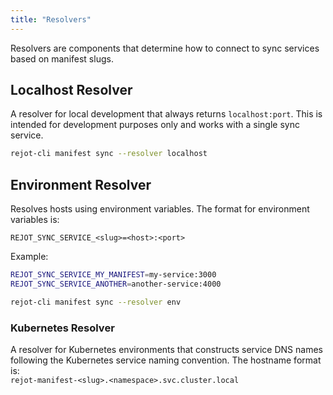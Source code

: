 ```yaml
---
title: "Resolvers"
---
```


Resolvers are components that determine how to connect to sync services based on manifest slugs.

## Localhost Resolver

A resolver for local development that always returns `localhost:port`. This is intended for
development purposes only and works with a single sync service.

```bash
rejot-cli manifest sync --resolver localhost
```

## Environment Resolver

Resolves hosts using environment variables. The format for environment variables is:

```
REJOT_SYNC_SERVICE_<slug>=<host>:<port>
```

Example:

```bash
REJOT_SYNC_SERVICE_MY_MANIFEST=my-service:3000
REJOT_SYNC_SERVICE_ANOTHER=another-service:4000
```

```bash
rejot-cli manifest sync --resolver env
```

### Kubernetes Resolver

A resolver for Kubernetes environments that constructs service DNS names following the Kubernetes
service naming convention. The hostname format is: <br/>
`rejot-manifest-<slug>.<namespace>.svc.cluster.local`
